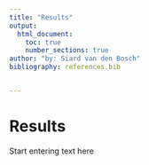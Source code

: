 ```yaml
---
title: "Results"
output:
  html_document:
    toc: true
    number_sections: true
author: "by: Siard van den Bosch"
bibliography: references.bib


---
```


# Results

Start entering text here 
